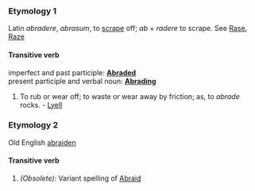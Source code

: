 ===Etymology 1===
Latin ''abradere'', ''abrasum'', to [[scrape]] off; ''ab'' + ''radere'' to scrape. See [[Rase]], [[Raze]]
====Transitive verb====
imperfect and past participle: '''[[Abraded]]'''<br>
present participle and verbal noun: '''[[Abrading]]'''
#To rub or wear off; to waste or wear away by friction; as, to ''abrade'' rocks. - [[Lyell]]
===Etymology 2===
Old English [[abraiden]]
====Transitive verb====
#''(Obsolete):'' Variant spelling of [[Abraid]]